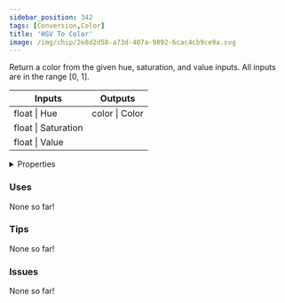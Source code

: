 ```yaml
---
sidebar_position: 342
tags: [Conversion,Color]
title: 'HSV To Color'
image: /img/chip/2e8d2d58-a73d-407a-9892-6cac4cb9ce9a.svg
---
```


Return a color from the given hue, saturation, and value inputs. All inputs are in the range [0, 1].



<IChip uuid="2e8d2d58-a73d-407a-9892-6cac4cb9ce9a"/>

<table><thead><tr><th>Inputs</th><th>Outputs</th></tr></thead><tbody><tr><td>float | Hue</td><td>color | Color</td></tr><tr><td>float | Saturation</td><td /></tr><tr><td>float | Value</td><td /></tr></tbody></table>

<details>
  <summary>Properties</summary>
  <div>
    <div>
    <table>
      <tbody>
        <tr>
          <td>Is beta required?</td>
          <td>No</td>
        </tr>
        <tr>
          <td>Is chip a trolling risk?</td>
          <td>No</td>
        </tr>
        <tr>
          <td>Is chip a role assignment risk?</td>
          <td>No</td>
        </tr>
        <tr>
          <td>Chip UUID</td>
          <td>2e8d2d58-a73d-407a-9892-6cac4cb9ce9a</td>
        </tr>
        <tr>
          <td>Room availability</td>
          <td>Available everywhere</td>
        </tr>
      </tbody>
    </table>
    </div>
  </div>
</details>

### Uses

None so far!

### Tips

None so far!

### Issues

None so far!